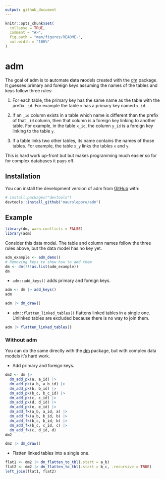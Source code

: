 ```yaml
---
output: github_document
---
```


<!-- README.md is generated from README.Rmd. Please edit that file -->

```r
knitr::opts_chunk$set(
  collapse = TRUE,
  comment = "#>",
  fig.path = "man/figures/README-",
  out.width = "100%"
)
```

# adm

<!-- badges: start -->
<!-- badges: end -->

The goal of adm is to **a**utomate **d**ata **m**odels created with the
[dm](https://CRAN.R-project.org/package=dm) package. It guesses primary and
foreign keys assuming the names of the tables and keys follow three rules:

1. For each table, the primary key has the same name as the table with the
prefix `_id`. For example the table `x` has a primary key named `x_id`.

2. If an `_id` column exists in a table which name is different than the prefix
of that `_id` column, then that column is a foreign key linking to another
table. For example, in the table `x_id`, the column `y_id` is a foreign key
linking to the table `y`.

3. If a table links two other tables, its name contains the names of those
tables. For example, the table `x_y` links the tables `x` and `y`.

This is hard work up-front but but makes programming much easier so for for
complex databases it pays off.

## Installation

You can install the development version of adm from [GitHub](https://github.com/) with:

``` r
# install.packages("devtools")
devtools::install_github("maurolepore/adm")
```

## Example

```r
library(dm, warn.conflicts = FALSE)
library(adm)
```

Consider this data model. The table and column names follow the three rules
above, but the data model has no key yet.

```r
adm_example <- adm_demo()
# Removing keys to show how to add them
dm <- dm(!!!as.list(adm_example))
dm
```

* `adm::add_keys()` adds primary and foreign keys.

```r
adm <- dm |> add_keys()
adm

adm |> dm_draw()
```

* `adm::flatten_linked_tables()` flattens linked tables in a single one.
Unlinked tables are excluded because there is no way to join them.

```r
adm |> flatten_linked_tables()
```

### Without adm

You can do the same directly with the [dm](https://dm.cynkra.com/) package, but
with complex data models it's hard work.

* Add primary and foreign keys.

```r
dm2 <- dm |>
  dm_add_pk(a, a_id) |>
  dm_add_pk(a_b, a_b_id) |>
  dm_add_pk(b, b_id) |>
  dm_add_pk(b_c, b_c_id) |>
  dm_add_pk(c, c_id) |>
  dm_add_pk(d, d_id) |>
  dm_add_pk(e, e_id) |>
  dm_add_fk(a_b, a_id, a) |>
  dm_add_fk(a_b, b_id, b) |>
  dm_add_fk(b_c, b_id, b) |>
  dm_add_fk(b_c, c_id, c) |>
  dm_add_fk(c, d_id, d)
dm2

dm2 |> dm_draw()
```

* Flatten linked tables into a single one.

```r
flat1 <- dm2 |> dm_flatten_to_tbl(.start = a_b)
flat2 <- dm2 |> dm_flatten_to_tbl(.start = b_c, .recursive = TRUE)
left_join(flat1, flat2)
```

